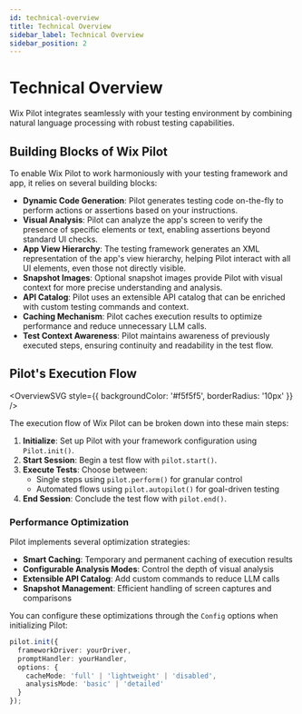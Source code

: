 ```yaml
---
id: technical-overview
title: Technical Overview
sidebar_label: Technical Overview
sidebar_position: 2
---
```



# Technical Overview

Wix Pilot integrates seamlessly with your testing environment by combining natural language processing with robust testing capabilities.

## Building Blocks of Wix Pilot

To enable Wix Pilot to work harmoniously with your testing framework and app, it relies on several building blocks:

- **Dynamic Code Generation**: Pilot generates testing code on-the-fly to perform actions or assertions based on your instructions.
- **Visual Analysis**: Pilot can analyze the app's screen to verify the presence of specific elements or text, enabling assertions beyond standard UI checks.
- **App View Hierarchy**: The testing framework generates an XML representation of the app's view hierarchy, helping Pilot interact with all UI elements, even those not directly visible.
- **Snapshot Images**: Optional snapshot images provide Pilot with visual context for more precise understanding and analysis.
- **API Catalog**: Pilot uses an extensible API catalog that can be enriched with custom testing commands and context.
- **Caching Mechanism**: Pilot caches execution results to optimize performance and reduce unnecessary LLM calls.
- **Test Context Awareness**: Pilot maintains awareness of previously executed steps, ensuring continuity and readability in the test flow.

## Pilot's Execution Flow

<OverviewSVG
  style={{
    backgroundColor: '#f5f5f5',
    borderRadius: '10px'
  }}
/>

The execution flow of Wix Pilot can be broken down into these main steps:

1. **Initialize**: Set up Pilot with your framework configuration using `Pilot.init()`.
2. **Start Session**: Begin a test flow with `pilot.start()`.
3. **Execute Tests**: Choose between:
   - Single steps using `pilot.perform()` for granular control
   - Automated flows using `pilot.autopilot()` for goal-driven testing
4. **End Session**: Conclude the test flow with `pilot.end()`.

### Performance Optimization

Pilot implements several optimization strategies:
- **Smart Caching**: Temporary and permanent caching of execution results
- **Configurable Analysis Modes**: Control the depth of visual analysis
- **Extensible API Catalog**: Add custom commands to reduce LLM calls
- **Snapshot Management**: Efficient handling of screen captures and comparisons

You can configure these optimizations through the `Config` options when initializing Pilot:
```typescript
pilot.init({
  frameworkDriver: yourDriver,
  promptHandler: yourHandler,
  options: {
    cacheMode: 'full' | 'lightweight' | 'disabled',
    analysisMode: 'basic' | 'detailed'
  }
});
```
